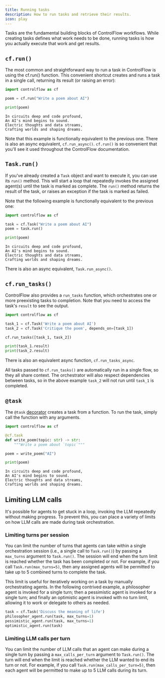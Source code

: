 ```yaml
---
title: Running tasks
description: How to run tasks and retrieve their results.
icon: play
---
```


Tasks are the fundamental building blocks of ControlFlow workflows. While creating tasks defines what work needs to be done, running tasks is how you actually execute that work and get results. 

## `cf.run()`
The most common and straightforward way to run a task in ControlFlow is using the cf.run() function. This convenient shortcut creates and runs a task in a single call, returning its result (or raising an error):


<CodeGroup>

```python Code
import controlflow as cf

poem = cf.run("Write a poem about AI")

print(poem)
```

```text Result
In circuits deep and code profound,
An AI's mind begins to sound.
Electric thoughts and data streams,
Crafting worlds and shaping dreams.
```

</CodeGroup>

Note that this example is functionally equivalent to the previous one. There is also an async equivalent, `cf.run_async()`.
<Tip>
`cf.run()` is so convenient that you'll see it used throughout the ControlFlow documentation.
</Tip>



## `Task.run()`

If you've already created a `Task` object and want to execute it, you can use its `run()` method. This will start a loop that repeatedly invokes the assigned agent(s) until the task is marked as complete. The `run()` method returns the result of the task, or raises an exception if the task is marked as failed.

Note that the following example is functionally equivalent to the previous one:
<CodeGroup>

```python Code
import controlflow as cf

task = cf.Task("Write a poem about AI")
poem = task.run()

print(poem)
```

```text Result
In circuits deep and code profound,
An AI's mind begins to sound.
Electric thoughts and data streams,
Crafting worlds and shaping dreams.
```

</CodeGroup>

There is also an async equivalent, `Task.run_async()`.


## `cf.run_tasks()`

ControlFlow also provides a `run_tasks` function, which orchestrates one or more preexisting tasks to completion. Note that you need to access the task's `result` to see the output.

```python
import controlflow as cf

task_1 = cf.Task('Write a poem about AI')
task_2 = cf.Task('Critique the poem', depends_on=[task_1])

cf.run_tasks([task_1, task_2])

print(task_1.result)
print(task_2.result)
```

There is also an equivalent async function, `cf.run_tasks_async`.

All tasks passed to `cf.run_tasks()` are automatically run in a single flow, so they all share context. The orchestrator will also respect dependencies between tasks, so in the above example `task_2` will not run until `task_1` is completed.


## `@task`

The `@task` [decorator](/concepts/tasks/creating-tasks#the-task-decorator) creates a task from a function. To run the task, simply call the function with any arguments.

<CodeGroup>

```python Code
import controlflow as cf

@cf.task
def write_poem(topic: str) -> str:
    """Write a poem about `topic`"""

poem = write_poem("AI")

print(poem)
```

```text Result
In circuits deep and code profound,
An AI's mind begins to sound.
Electric thoughts and data streams,
Crafting worlds and shaping dreams.
```

</CodeGroup>

## Limiting LLM calls

It's possible for agents to get stuck in a loop, invoking the LLM repeatedly without making progress. To prevent this, you can place a variety of limits on how LLM calls are made during task orchestration.


### Limiting turns per session

You can limit the number of turns that agents can take within a single orchestration session (i.e., a single call to `Task.run()`) by passing a `max_turns` argument to `Task.run()`. The session will end when the turn limit is reached whether the task has been completed or not. For example, if you call `Task.run(max_turns=5)`, then any assigned agents will be permitted to take up to 5 combined turns to complete the task.

This limit is useful for iteratively working on a task by manually orchestrating agents. In the following contrived example, a philosopher agent is invoked for a single turn; then a pessimistic agent is invoked for a single turn; and finally an optimistic agent is invoked with no turn limit, allowing it to work or delegate to others as needed.

```python
task = cf.Task('Discuss the meaning of life')
philosopher_agent.run(task, max_turns=1)
pessimistic_agent.run(task, max_turns=1)
optimistic_agent.run(task)
```

### Limiting LLM calls per turn

You can limit the number of LLM calls that an agent can make during a single turn by passing a `max_calls_per_turn` argument to `Task.run()`. The turn will end when the limit is reached whether the LLM wanted to end its turn or not. For example, if you call `Task.run(max_calls_per_turn=5)`, then each agent will be permitted to make up to 5 LLM calls during its turn.
